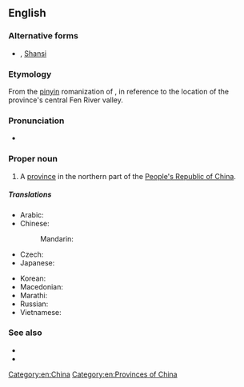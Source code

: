 {{also|Shānxī|Shaanxi}}

==English==
{{wikipedia}}

===Alternative forms===
* {{l|en|Shan-hsi}} {{qualifier|Wade-Giles}}, [[Shansi]] {{qualifier|Chinese Postal Map Romanization}}

===Etymology===
From the [[pinyin]] romanization of {{etyl|zh|en}} {{m|zh|山西||[Land] [[west|West]] of the [Taihang] [[mountain|Mountains]]|tr=Shānxī}}, in reference to the location of the province's central Fen River valley.

===Pronunciation===
* {{IPA|/ˈʃɑnˈʃi/|lang=en}}

===Proper noun===
{{en-proper noun}}

# A [[province]] in the northern part of the [[People's Republic of China]].

=====Translations=====
{{trans-top|province of China}}
* Arabic: {{t|ar|شَانْشِي|m|tr=šanšī}}
* Chinese:
*: Mandarin: {{t+|cmn|山西|tr=Shānxī|sc=Hani}}
* Czech: {{t|cs|Šan-si}}
* Japanese: {{t|ja|山西|tr=さんせい, Sansei}}
{{trans-mid}}
* Korean: {{t|ko|산시|tr=Sansi}}
* Macedonian: {{t|mk|Шансји|tr=Šánsji|sc=Cyrl}}
* Marathi: {{t|mr|शान्शी|tr=śānśī|sc=Deva}}
* Russian: {{t|ru|Шаньси́|f}}
* Vietnamese: {{t|vi|Sơn Tây}}
{{trans-bottom}}

===See also===
* {{l|en|Taiyuan}}
* {{l|en|Shaanxi}}

[[Category:en:China]]
[[Category:en:Provinces of China]]